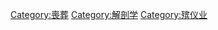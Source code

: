 {{Commonscat|Anatomical preservation}}

[[Category:喪葬|Category:喪葬]]
[[Category:解剖学|Category:解剖学]]
[[Category:殡仪业|Category:殡仪业]]